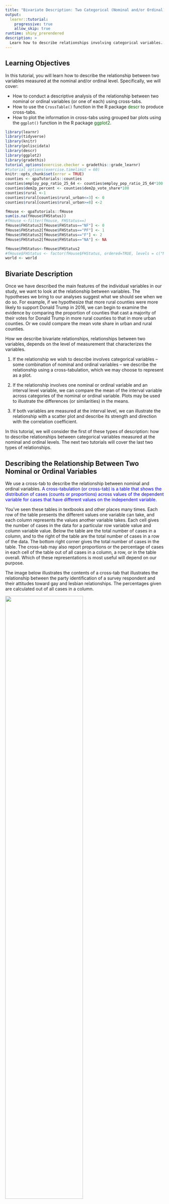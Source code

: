 ```yaml
---
title: "Bivariate Description: Two Categorical (Nominal and/or Ordinal) Variables"
output: 
  learnr::tutorial:
    progressive: true
    allow_skip: true
runtime: shiny_prerendered
description: >
  Learn how to describe relationships involving categorical variables.
---
```


## Learning Objectives

In this tutorial, you will learn how to describe the relationship between two variables measured at the nominal and/or ordinal level. Specifically, we will cover:

* How to conduct a descriptive analysis of the relationship between two nominal or ordinal variables (or one of each) using cross-tabs.
* How to use the `CrossTable()` function in the R package <span style="color:DarkGreen">descr</span> to produce cross-tabs.
* How to plot the information in cross-tabs using grouped bar plots using the `ggplot()` function in the R package <span style="color:DarkGreen">ggplot2</span>.



```r
library(learnr)
library(tidyverse)
library(knitr)
library(poliscidata)
library(descr)
library(ggplot2)
library(gradethis)
tutorial_options(exercise.checker = gradethis::grade_learnr)
#tutorial_options(exercise.timelimit = 60)
knitr::opts_chunk$set(error = TRUE)
counties <- qpaTutorials::counties
counties$employ_pop_ratio_25_64 <- counties$employ_pop_ratio_25_64*100
counties$dem2p_percent <- counties$dem2p_vote_share*100
counties$rural <-1
counties$rural[counties$rural_urban<=3] <- 0
counties$rural[counties$rural_urban>=8] <-2

fHouse <- qpaTutorials::fHouse
sum(is.na(fHouse$FHStatus))
#fHouse <-filter(fHouse, FHStatus==)
fHouse$FHStatus2[fHouse$FHStatus=="NF"] <- 0
fHouse$FHStatus2[fHouse$FHStatus=="PF"] <- 1
fHouse$FHStatus2[fHouse$FHStatus=="F"] <- 2
fHouse$FHStatus2[fHouse$FHStatus=="NA"] <- NA

fHouse$FHStatus<-fHouse$FHStatus2
#fHouse$FHStatus <- factor(fHouse$FHStatus, ordered=TRUE, levels = c("NF", "PF", "F"))
world <- world
```

## Bivariate Description

Once we have described the main features of the individual variables in our study, we want to look at the relationship between variables. The hypotheses we bring to our analyses suggest what we should see when we do so.  For example, if we hypothesize that more rural counties were more likely to support Donald Trump in 2016, we can begin to examine the evidence by comparing the proportion of counties that cast a majority of their votes for Donald Trump in more rural counties to that in more urban counties. Or we could compare the mean vote share in urban and rural counties.

How we describe bivariate relationships, relationships between two variables, depends on the level of measurement that characterizes the variables. 

1. If the relationship we wish to describe involves categorical variables -- some combination of nominal and ordinal variables -- we describe the relationship using a cross-tabulation, which we may choose to represent as a plot. 

2. If the relationship involves one nominal or ordinal variable and an interval level variable, we can compare the mean of the interval variable across categories of the nominal or ordinal variable. Plots may be used to illustrate the differences (or similarities) in the means. 
3. If both variables are measured at the interval level, we can illustrate the relationship with a scatter plot and describe its strength and direction with the correlation coefficient.

In this tutorial, we will consider the first of these types of description: how to describe relationships between categorical variables measured at the nominal and ordinal levels. The next two tutorials will cover the last two types of relationships.

## Describing the Relationship Between Two Nominal or Ordinal Variables

We use a cross-tab to describe the relationship between nominal and ordinal variables. <span style="color:blue">A cross-tabulation (or cross-tab) is a table that shows the distribution of cases (counts or proportions) across values of the dependent variable for cases that have different values on the independent variable.</span>

You've seen these tables in textbooks and other places many times. Each row of the table presents the different values one variable can take, and each column represents the values another variable takes. Each cell gives the number of cases in the data for a particular row variable value and column variable value. Below the table are the total number of cases in a column, and to the right of the table are the total number of cases in a row of the data. The bottom right corner gives the total number of cases in the table. The cross-tab may also report proportions or the percentage of cases in each cell of the table out of all cases in a column, a row, or in the table overall. Which of these representations is most useful will depend on our purpose. 

The image below illustrates the contents of a cross-tab that illustrates the relationship between the party identification of a survey respondent and their attitudes toward gay and lesbian relationships. The percentages given are calculated out of all cases in a column.


![](images/Crosstab2.jpg){ width=70% }

We can see that 1196 or 51.8% *of Democratic respondents* were supportive of legal marriage; that 385 or 21.8% *of independents* were opposed to any legal recognition; that there were 2309 Democratic respondents; that 1861 respondents or 33.9% chose the middle response; and that there were 5492 respondents in the survey who answered both questions.

### Generating Cross-tabs

We will follow two rules for the design of the cross-tab that allow us to illustrate the relationship between an explanatory variable and an outcome variable.

Rule 1: the explanatory variable will be placed in the columns, and the outcome variable in the rows of the table.

Rule 2: proportions will be calculated out of column totals.

We'll see below how this facilitates comparison.

### The `CrossTable()` Function

To produce a cross-tab, we will use the `CrossTable()` function from the R package <span style="color:DarkGreen">descr</span>. The function requires two arguments, `x` and `y`. `x` defines the variable to appear in the rows of the table and should be the outcome or dependent variable. `y` defines the variable to appear in the columns and should be the explanatory or independent variable. By default, `CrossTable()` produces a cross-tab with proportions calculated for each row, each column, and the full table. Typically, however, we are interested in just column proportions, so we will set the `prop.r` (which stands for row proportions) and the `prop.t` (which stands for total proportions) arguments to `FALSE`. Finally, we will set the `prop.chisq` (which stands for chi square contribution) argument to `FALSE`. Doing so will  eliminate clutter and make the table easier to read.


The data set **counties** contains a variable called **rural**, a 3-category ordinal variable where the 0 represents more urban counties, 1 represents counties that are neither urban nor rural, and 2 represents counties that are more rural. It also contains a nominal variable called **TrumpMajority**, which takes a value of 0 if Hillary Clinton won a majority of the vote and 1 if Donald Trump won a majority of the vote. We'll use this data to create our first cross-tab and to see how we use it to assess the hypothesis that Trump did better in more rural counties.

We need to first load the <span style="color:DarkGreen">descr</span> package with the `library()` function so that we can use the `CrossTable()` function.


```r
library(descr) 
CrossTable(x=counties$TrumpMajority,y=counties$rural,
           prop.r=FALSE, prop.c=TRUE, prop.t=FALSE,
           prop.chisq = FALSE)
```

Let's test your interpretation of the cell entries in this table:

```r
question("How many counties in the sample are rural?",
  answer("2622", message = "2622 is a row total: 2622 counties have a value of 1 for the variable TrumpMajority, which denotes they cast a majority of votes for Donald Trump"),
  answer("1162", message = "1162 is a column total, but the wrong column: a value of 0 for the column variable rural, denotes a county is urban."),
  answer("627", message = "627 is a column total giving the number of counties that have a value of 2 for the variable rural, which denotes a county is rural", correct = TRUE),
  allow_retry = TRUE,
  try_again = " "
)
```

```r
question("What does the value 0.261 in the top-left cell of the table tell us?",
  answer("The proportion of all counties that cast votes for Hillary Clinton", message="Proportions are calculated out of all voters in a column, not out of all counties."),
  answer("The proportion of urban counties that cast a majority of the vote for Donald Trump", message="The proportion is for urban counties, but 0 is the value for Clinton Majority. "),
  answer("The proportion of urban counties that cast a majority of the vote for Hillary Clinton", correct = TRUE),
  answer("The proportion of counties that cast a majority of votes for Hillary Clinton that were also urban counties", message="The proportions in each cell are calculated out of all cases in a given column not out of a row; the top row gives all Clinton majority counties."),
  allow_retry = TRUE,
  try_again = " "
)
```


## Assessing our hypothesis

Now that we've interpreted individual cell entries, let's see what we can learn about our hypothesis: <span style="color:chocolate"> In a comparison of [counties], those that are [more rural] will be more likely to [give a majority of their support to Trump] than will those that are [less rural (more urban)].</span>


Does the evidence support this hypothesis? If more rural counties are more likely to have cast a majority of their votes for Trump, what should we see? 

By organizing our cross-tab such that the outcome variable is in the rows and the proportions in the table are column prportion, we **interpret a cross-tab by comparing proportions across columns at the same value of the dependent variable (in the same row)**. How does the proportion (or, if we multiple them by 100, the percentage) of counties who are in the more rural or more urban categories vary based on whether or not a majority of voters supported Trump?

We know that the value 0 for **rural** denotes that a county is urban, 1, that it is neither urban nor rural, and 2 that it is rural. Thus, we expect the proportion of counties among those casting a majority of votes for Trump (**MajorityTrump**=1) in row 2 to increase as we move across the columns from the left to the right. We would also expect the reverse to be true for counties that cast a majority of votes for Clinton (**MajorityTrump**=0) in row 1.

I've reproduced the cross-tab here so that you don't have to look back.

```r
CrossTable(x=counties$TrumpMajority,
           y=counties$rural, 
           prop.r=FALSE, 
           prop.c=TRUE, 
           prop.t=FALSE,
           prop.chisq = FALSE)
```

Consider the proportion of counties in which a majority voted for Clinton (row 1). Comparing the proportions across columns we see that 0.261 or about 1/5 **of the urban counties** are counties in which a majority voted for Clinton while 0.069 or 6.9\% of counties in the rural category did so. Furthermore, of counties that are neither urban nor rural, the proportion of counties in which a majority of votes were cast for Clinton fell between these two values with a proportion of 0.109. So far the evidence supports the hypothesis. 

Similarly, if we consider the proportion of counties that cast a majority of votes for Trump, we see support for the hypothesis. A higher proportion of rural counties, 0.931, cast their votes for Trump compared to 0.891 for neither urban nor rural counties, and 0.739 for urban counties.


### Racial Majority and Support for Donald Trump in US Counties

We might hypothesize that: <span style="color:chocolate">In a comparison of [counties], those that are [majority-white] will be more likely to [give a majority of their support to Trump] than will those that are [not majority-white].</span>

The data frame **counties** contains a nominal variable called **racial_majority** that takes the character values "Black Majority," "Hispanic Majority," "Other/No Majority," and "White Majority." Thus, our hypothesis suggests that when we compare the proportion of counties **within each racial majority category**, the highest proportion of counties casting a majority of votes for Donald Trump will be "White Majority." 

Edit the code below to produce a cross-tab to assess this hypothesis.

```r
CrossTable(x=counties$XXXX, y=counties$XXXX, prop.r=XXXX, prop.c=XXXX, prop.t=XXXX, prop.chisq = XXXX)
```


```r
Remember x gives the row variable, which should be set equal to the 
outcome or dependent variable. y gives the column variable and 
should be set to the explanatory or independent variable.  
Because we only want column percentages, prop.c should be set to 
TRUE and all other arguments to FALSE>
```

```r
CrossTable(x=counties$TrumpMajority,y=counties$racial_majority,prop.r=FALSE, prop.c=TRUE, prop.t=FALSE, prop.chisq = FALSE)
```

```r
grade_code()
```
 
```r
question("Which of the following statements about the cross-tab are true",
  answer("Of the 490 counties that cast a majority of votes for Hillary Clinton, 0.111  were majority white", message = "The proportion 0.111 is the proportion of counties in the White Majority column (2866 counties) that cast a majority of their votes for Hillary Clinton"),
  answer("Of the 2866 counties that were majority white, 0.111 or 11.1% of them cast a majority of their votes for Hillary Clinton", correct = TRUE),
  answer("Of the 3112 counties in the data, 0.039 or 3.9% cast a majority of their votes for Donald Trump", message = "While there are 3112 counties in the data, 0.039 is a column proportion signifying that this proportion of black majority counties cast a majority of their votes for Donald Trump"),
    answer("Of the 102 majority Black counties, 0.039 or 3.9% cast a majority of their vote for Donald Trump", correct = TRUE),
  allow_retry = TRUE,
  try_again = "Hint: More than one statement is true."
)
```

Does this table support the hypothesis? Yes, because a much larger proportion of majority white counties cast a majority of their votes for Donald Trump than did counties with any other (or no) racial majority.

### Gender Equality and Regime Type

For a final illustration, we will examine the relationship between the nominal variable **regime_type3**, which takes the values "Dictatorship," "Parliamentary democ," or "Presidential democ" and the ordinal variable **gender_equal13**, which may be "Low," "Medium," or "High." The variables are in the data frame **world**.

Write the code to generate the cross-tab and run it. Assume we hypothesize that: <span style="color:chocolate"> In a comparison of [countries], those that are [dictatorships] will be less likely to [have a high degree of gender equality] than will those that are [not dictatorships].</span>

```r

```

```r
Did you use the Crosstab function? Remember that you need to list 
the outcome variable first (gender equality) by assigning it to the x  
argument. Then set the y argument to the variable you want in the columns 
of the table. Finally, specify which information you do and do 
not want in the table cells using the prop.r, prop.c, prop.t, and 
prop.chisq arguments.
```

```r
CrossTable(x=world$gender_equal3, y=world$regime_type3, prop.r=FALSE, prop.c=TRUE, prop.t=FALSE, prop.chisq = FALSE)
```

```r
grade_code()
```

```r
question("Which of the following statements are true?",
  answer("Of the countries with a regime type of Dictatorship, the level of gender equality with the highest proportion of countries is low at 0.625", correct=TRUE),
  answer("Of the 21 countries with the highest level of gender equality, only 0.062 are dictatorships", message = "While 21 countries have the highest level of gender equality, 0.062 is a column proportion calculated out of the total number of countries that are dictatorships"),
  answer("Parliamentary democracies have the highest proportion of any regime type that have high levels of gender equality, ", correct = TRUE),
  allow_retry = TRUE,
  try_again = "Hint: More than one statement is  true."
)
```

Is there support for our hypothesis? Yes, of countries that are dictatorships, most have low gender equality and only a few have high gender equality. For non-dictatorships, low levels of gender equality are the least common outcome.

## Visualizing the Information in Cross-tabs using `ggplot()`

We can plot the information in a cross-tab using a bar plot. We created bar plots  with `ggplot()` in the  R package <span style="color:DarkGreen">ggplot2</span> in the tutorial "Univariate Description: Nominal Variables" to visualize a single nominal variable and in the tutorial "Univariate Description: Ordinal Variables" to visualize a single ordinal variable. When presenting the information in a cross-tab in a bar plot, the data are grouped  such that the bars represent the frequency or proportion of cases for each value of one variable broken down by values of another variable. Thus we can plot the number or proportion of counties in each category of the variable **TrumpMajority** for each category of the variable **rural**.

### The fill aesthetic

We follow the same basic steps to build a grouped bar plot as we did for a bar plot representing a single nominal or ordinal variable.

1.  Tell `ggplot()` the name of the data set that contains the variable(s) to plot.
2.  Tell `ggplot()` which variable(s) to plot and on which axis. We do this by mapping the variables to the appropriate axis using the `mapping` argument and the `aes()` function.
3.  Tell `ggplot()` how to plot the data by adding a **geom** layer. 
4.  Add layers that make the plot more informative by adding labels and formatting scales.


When plotting a single variable, we simply identified  `x` inside the `aes()` function in step 2. In order to visualize two nominal and/or ordinal variables in a bar plot, we add a `fill` argument to the `aes()` function to specify the grouping variable. Which variable do we specify as the `x` and which as `fill`? The dependent variable should be on the x-axis.

Below I've provided the code to create a bar plot of the frequencies from the cross-tab relating the variable **rural** in the **counties** data frame to **TrumpMajority**.  We specify both `x` and `fill` variables as factors so that `ggplot()` knows the values of these variables are discrete (whole numbers only).

Don't forget that we need to load <span style="color:DarkGreen">ggplot2</span> before we can use the `ggplot()` function.

    
```r
library(ggplot2)
ggplot(data=counties, mapping=aes(x=factor(TrumpMajority), fill=factor(rural))) +
  geom_bar() 
```

This bar plot is called a stacked bar plot because there is one column for each value of the `x` variable and it is divided up based on the number of cases for each value of the `fill` variable.

### position="dodge"

If we prefer to place the bars side-by-side rather than stacking them, we simply add `position="dodge"` inside the `geom_bar()` function.

```r
ggplot(data=counties, mapping=aes(x=factor(TrumpMajority), fill=factor(rural))) +
  geom_bar(position="dodge") 
```

Whether you prefer a side-by-side or stacked bar plot is a often matter of personal taste but sometimes it can be harder to make comparisons with the stacked bar plot.

Before we make this plot more informative, let's consider how to plot proportions rather than frequencies. Proportions will be more informative if we wish to draw comparisons across the groupings because the number of cases in each category of the x-axis variable may be different, as here!

### Plotting Proportions

To plot proportions, we set an aesthetic inside the `geom_bar()` layer. Specifically, we set `y=..prop..` to represent the y axis as a proportion, and we set `group` equal to the `fill` variable. This tells `ggplot()` to calculate the proportions based on the number of cases in each value of that variable. 

```r
ggplot(data=counties, mapping=aes(x=factor(TrumpMajority), fill=factor(rural))) +
  geom_bar(position="dodge",mapping=aes(y=..prop.., group=factor(rural))) 
```
As we can see, the sum of the height of the red bars is equal to one, the sum of the height of the green bars is equal to one, and the sum of height of the blue bars is equal to one. This makes it easy to compare the relative proportions within a category of the fill variable across the categories of the x-axis variable. Thus we see here that Trump won more counties, regardless how urban or rural a county, and that he won relatively more "rural" counties than either "neither urban nor rural" or "urban" counties.

### Making the plot more informative

We can make each of these plots more informative by adding a `labs` layer to provide a `title`, `subtitle`, `x` and `y` axis labels, and a `caption` as well as an `scale_x_discrete` layer to change the labels for the tick marks on the x-axis, as we have before. But we also want to add a new layer to make the legend informative. To do so we add a `scale_fill_discrete()` layer. We use this function to edit the legend associated with a discrete variable (one that can take only integer values) that is identified by `fill` inside the `aes()` function. We use the `name` argument to provide the name for the legend and the `labels` argument to provide names for the values of variables.  Be sure to use the `c()` function, place each label in quotations, and and separate each with a comma.

Before you execute the code below, read through it carefully. You will have to edit code below to produce similar plots.

```r
ggplot(data=counties, mapping=aes(x=factor(TrumpMajority), fill=factor(rural))) +
  geom_bar(position="dodge", aes(y=..prop.., group=factor(rural))) +
  labs(title="Proportion of Counties Casting \na Majority of Votes for Clinton and Trump", 
       x=NULL, 
       y="Proportion",
       caption="Source: Linn, Nagler, and Zilinsky") +
  scale_x_discrete(labels = c("0"="Clinton","1"="Trump")) +
  scale_fill_discrete(name = "Urbanicity", 
                       labels =  c("0"="Urban", "1"="Neither Urban \nnor Rural", "2"="Rural")) 
```

### Race and Support for Donald Trump

Let's create a bar plot to represent the cross-tab examining the relationship between **TrumpMajority** and **racial_majority**. We want to present the proportion of counties casting a majority of votes for Hillary Clinton and Donald Trump grouped by the categories of **racial_majority**. Note that because **racial_majority** is a character variable, we don't need to specify the `factor()` function when naming this variable. Note, too, that the plot will display the bars in alphabetical order and that we could omit the `labels` argument in `scale_fill_discrete()` because the grouping variable is a character variable. I've included it here, shortening the labels, for practice.

Replace the XXX in the following code to produce the desired plot. Place the bars side-by-side.

```r
ggplot(data=counties, mapping=XXX(x=factor(XXX), fill=XXX)) +
  geom_bar(XXX=XXX, aes(y=..prop.., group=XXX)) +
  labs(title="Proportion of Counties Casting \na Majority of Votes for Clinton and Trump", 
       x=NULL, 
       y="Proportion",
       caption="Source: Linn, Nagler, and Zilinsky") +
  scale_x_discrete(labels = c("0" = "Clinton","1" = "Trump")) +
  scale_fill_discrete(name = "Majority",
                      labels=c("Black Majority"="Black", "Hispanic Majority"="Hispanic", "Other/No Majority"="Other/No", "White Majority"="White")) 
```

```r
Did you replace the first XXX with aes?
```

```r
The x variable is TrumpMajority.
We want to group by racial_majority so we provide this
variable name to the fill argument.
```

```r
We need to specify position="dodge" inside geom_bar().
This places the bars side-by-side.
```

```r
To tell ggplot how to calculate proportions for the
plot we need to set group to the grouping variable
specified with the fill argument.
```



```r
ggplot(data=counties, mapping=aes(x=factor(TrumpMajority), fill=racial_majority)) +
  geom_bar(position="dodge", aes(y=..prop.., group=racial_majority)) +
  labs(title="Proportion of Counties Casting \na Majority of Votes for Clinton and Trump", 
       x=NULL, 
       y="Proportion",
       caption="Source: Linn, Nagler, and Zilinsky") +
  scale_x_discrete(labels = c("0" = "Clinton","1" = "Trump")) +
  scale_fill_discrete(name = "Majority",
                      labels=c("Black Majority"="Black", "Hispanic Majority"="Hispanic", "Other/No Majority"="Other/No", "White Majority"="White")) 
```


```r
grade_code()
```

This is a super informative and professional visualization. It produces the same information as in the cross-tab we generated above, but we can interpret it much more easily. We can clearly see that of the "Black Majority" counties, a much larger proportion (about 0.95) cast a majority for Clinton, while a much smaller proportion (about 0.05) cast a majority for Donald Trump.

### Regime Type and Gender Equality

Try to present the relationship between **gender_equal3** and **regime_type3** in the data frame **world** in a proportions bar plot. Start by building a basic side-by-side proportion plot, without worrying about the labels. Remember that you need to call the `ggplot()` function, specify the `data` and `mapping` arguments and that you need to specify both the variable to map to the x-axis (`x`) and to group by (`fill`) inside the `aes()` function.  To plot proportions, remember that you need to specify another `aes()` inside `geom_bar()` by setting `y=..prop..` and `group` equal to the `fill` variable.


```r

```



```r
The first argument of the ggplot function is data. 
The data for this example is **world**.
```

```r
The next argument is the mapping (don't forget the comma
separating arguments). It is set to the aes function where
you specify the x argument as gender_equal3 and the fill
argument as regime_type3
```

```r
Add a plus at the end of the line and then specify the
geom_bar function. To get a side-by-side plot we need to specify position="dodge" inside geom_bar().
```

```r
To get proportions we need to specify the aes function 
inside geom_bar, setting y=..prop.. and group equal to 
the fill variable above, regime_type3.
```

```r
ggplot(data=world, mapping=aes(x=gender_equal3, fill=regime_type3)) +
  geom_bar(position="dodge", aes(y=..prop.., group=regime_type3)) 
```



The first thing we see is that there is a lot of missing data. You may want to eliminate this information from the plot. The easiest way to omit the NAs from the plot is to use the `filter()` function in the <span style="color:DarkGreen">dplyr</span> package. The `filter()` function keeps rows of the data frame that meet some condition. Here we want to keep those rows where **gender_equal3** is not missing  and **regime_type3** is not missing. To do so, inside the `filter()` function we specify `!is.na(gender_equal3), !is.na(regime_type3)`. 

Remember the pipe operator? Here we start with the data frame **world** "and then" (%>%) we `filter()` so that we keep only non-missing data "and then" we pipe that result to `ggplot()`, which means we don't need to specify the `data` argument inside `ggplot()`.  Otherwise, nothing has changed.

Don't forget to load the <span style="color:DarkGreen">dplyr</span> package with the `library()` function!
 
```r
library(dplyr)
world %>%
filter(!is.na(gender_equal3), !is.na(regime_type3)) %>%
ggplot(mapping=aes(x=gender_equal3, fill=regime_type3)) +
  geom_bar(position="dodge", aes(y=..prop.., group=regime_type3))
```
To complete the plot, let's fix labels.

```r
world %>%
filter(!is.na(gender_equal3), !is.na(regime_type3)) %>%
ggplot(mapping=aes(x=gender_equal3, fill=regime_type3)) +
  geom_bar(position="dodge", aes(y=..prop.., group=regime_type3)) +
  labs(title = "Gender Equality",
       x="",
       y="Proportion") +
  scale_fill_discrete(name="Regime Type", 
  labels=c("Dictatorship"="Dictatorship", "Parliamentary democ"="Parliamentary \nDemocracy", "Presidential democ"="Presidential \nDemocracy"))
```
 
 We can quickly see that across the categories of gender equality values the regime type with the lowest level of equality is "Dictatorship" and that "Parliamentary Democracy" is the regime type with the highest proportion of countries having the highest level of gender equality.

## The Takeaways

The key things to remember about examining the relationship between two categorical variables, whether nominal and/or ordinal level variables are:

1. We use <span style="color:blue">cross-tabs</span> to present the relationship in tabular form. This has the advantage of providing precise frequencies and proportions.  Three rules guide the presentation and interpretation of cross-tabs:

    + Rule 1: the explanatory variable will be placed in the columns and the outcome variable in the rows of the table.
    + Rule 2: proportions will be calculated out of column totals.
    + Rule 3: interpret the results by comparing proportions in each column category **within** rows of the table.
  
2. <span style="color:blue">Grouped bar plots</span> present the information in a cross-tab in visual form. This makes it easy to see patterns, but does not provide the exact counts or proportions in any given cell of the table.

3. It can be difficult to remember all the lines of code to produce exactly the plot you want. I encourage you to keep notes on where you can look -- in which tutorials -- to find code to produce different types of plots. But the basic elements of all grouped bar plots to remember are:

    + The outcome or dependent variable goes on the x-axis
    + The explanatory or independent variable is specified using the `fill` argument.
    + Proportions should be used if you want to draw meaningful comparisons to test hypotheses because the number of cases in each category of the dependent variable will not, in general, be the same. We generate proportions by specifying `aes()` inside the `geom_bar()` function where `y=..prop..` and we set `group` equal to the `fill` variable.  
    + If the variable's values are numeric, you need to enclose them inside `factor()` so that `ggplot()` knows the variable's values must be discrete (whole numbers).

